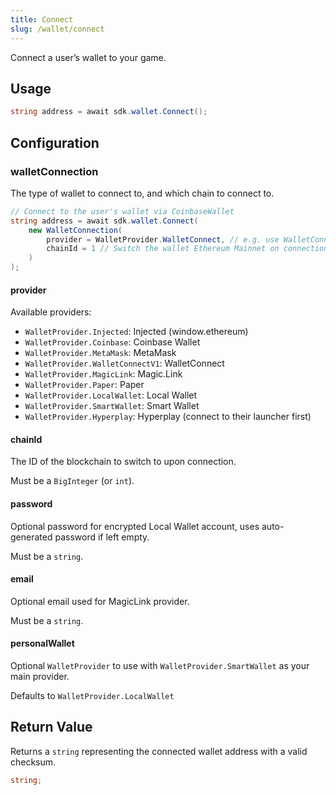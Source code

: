 ```yaml
---
title: Connect
slug: /wallet/connect
---
```


Connect a user&rsquo;s wallet to your game.

## Usage

```csharp
string address = await sdk.wallet.Connect();
```

## Configuration

### walletConnection

The type of wallet to connect to, and which chain to connect to.

```csharp
// Connect to the user's wallet via CoinbaseWallet
string address = await sdk.wallet.Connect(
    new WalletConnection(
        provider = WalletProvider.WalletConnect, // e.g. use WalletConnect on any platform
        chainId = 1 // Switch the wallet Ethereum Mainnet on connection
    )
);
```

#### provider

Available providers:

- `WalletProvider.Injected`: Injected (window.ethereum)
- `WalletProvider.Coinbase`: Coinbase Wallet
- `WalletProvider.MetaMask`: MetaMask
- `WalletProvider.WalletConnectV1`: WalletConnect
- `WalletProvider.MagicLink`: Magic.Link
- `WalletProvider.Paper`: Paper
- `WalletProvider.LocalWallet`: Local Wallet
- `WalletProvider.SmartWallet`: Smart Wallet
- `WalletProvider.Hyperplay`: Hyperplay (connect to their launcher first)

#### chainId

The ID of the blockchain to switch to upon connection.

Must be a `BigInteger` (or `int`).

#### password

Optional password for encrypted Local Wallet account, uses auto-generated password if left empty.

Must be a `string`.

#### email

Optional email used for MagicLink provider.

Must be a `string`.

#### personalWallet

Optional `WalletProvider` to use with `WalletProvider.SmartWallet` as your main provider.

Defaults to `WalletProvider.LocalWallet`

## Return Value

Returns a `string` representing the connected wallet address with a valid checksum.

```csharp
string;
```
